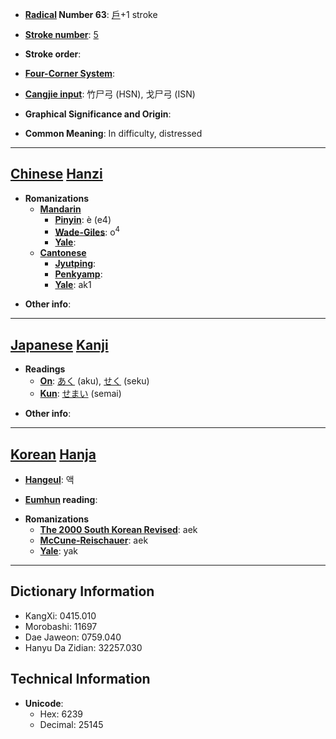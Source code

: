 * '''[[Wiktionary:Chinese radical index| Radical]] Number 63''': [[Wiktionary:Chinese radical index 戶|戶]]+1 stroke

* '''[[Wiktionary:Chinese total strokes index|Stroke number]]''': [[Wiktionary:Chinese total strokes index 5|5]]

* '''Stroke order''': 

* '''[[Wiktionary:Chinese four corner index|Four-Corner System]]''': 

* '''[[Wiktionary:Chinese Cangjie index|Cangjie input]]''': 竹尸弓 (HSN), 戈尸弓 (ISN)

* '''Graphical Significance and Origin''': 

* '''Common Meaning''': In difficulty, distressed

----

== [[Chinese]] [[Hanzi]] ==

* '''Romanizations'''
** '''[[Mandarin]]'''
*** '''[[Pinyin]]''': è (e4)
*** '''[[Wade-Giles]]''': o<sup>4</sup>
*** '''[[Yale]]''': 
** '''[[Cantonese]]'''
*** '''[[Jyutping]]''':
*** '''[[Penkyamp]]''': 
*** '''[[Yale]]''': ak1

* '''Other info''': 

----

== [[Japanese]] [[Kanji]] ==

* '''Readings'''
** '''[[On]]''': [[あく]] (aku), [[せく]] (seku)
** '''[[Kun]]''': [[せまい]] (semai)

* '''Other info''':  

----

== [[Korean]] [[Hanja]] ==

* '''[[Hangeul]]''': 액

* '''[[Eumhun]] reading''': 

* '''Romanizations'''
** '''[[The 2000 South Korean Revised Romanization|The 2000 South Korean Revised]]''': aek
** '''[[McCune-Reischauer]]''': aek
** '''[[Yale]]''': yak

----

== Dictionary Information ==

* KangXi: 0415.010
* Morobashi: 11697
* Dae Jaweon: 0759.040
* Hanyu Da Zidian: 32257.030

== Technical Information ==

* '''Unicode''':
** Hex: 6239
** Decimal: 25145